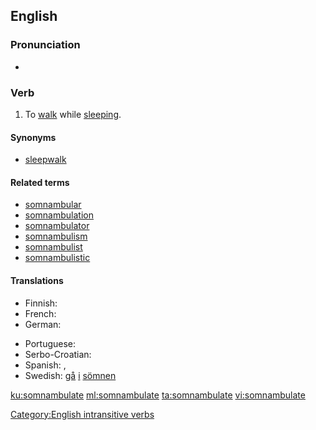 ==English==

===Pronunciation===
* {{a|US}} {{IPA|/sɑːm.ˈnæm.bju.ˌleɪt/|/sɑːm.ˈnæm.bjə.ˌleɪt/|/səm.ˈnæm.bjə.ˌleɪt/|lang=en}}

===Verb===
{{en-verb|somnambulat}}

# {{label|en|intransitive}} To [[walk]] while [[sleep]]ing.

====Synonyms====
* [[sleepwalk]]

====Related terms====
* [[somnambular]]
* [[somnambulation]]
* [[somnambulator]]
* [[somnambulism]]
* [[somnambulist]]
* [[somnambulistic]]

====Translations====
{{trans-top|to walk while sleeping}}
* Finnish: {{t|fi|kävellä unissaan}}
* French: {{t+|fr|somnambuler}}
* German: {{t|de|schlafwandeln}}
{{trans-mid}}
* Portuguese: {{t|pt|sonambular}}
* Serbo-Croatian: {{t|sh|mesečarstvo}}
* Spanish: {{t|es|[[ser]] [[sonámbulo]]}}, {{t|es|[[pasear]]se [[dormido]]}}
* Swedish: [[gå]] [[i]] [[sömn|sömnen]]
{{trans-bottom}}

[[Category:English intransitive verbs]]

[[ku:somnambulate]]
[[ml:somnambulate]]
[[ta:somnambulate]]
[[vi:somnambulate]]